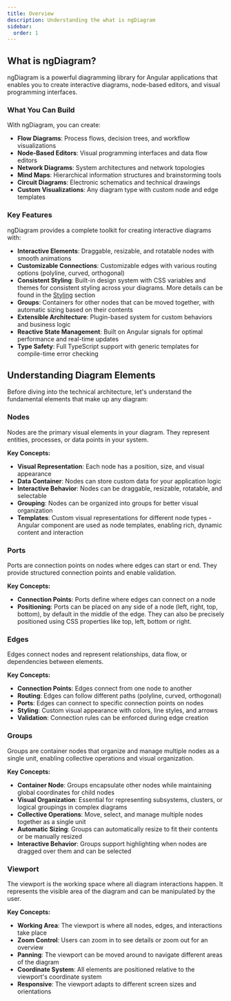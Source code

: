 ```yaml
---
title: Overview
description: Understanding the what is ngDiagram
sidebar:
  order: 1
---
```



## What is ngDiagram?

ngDiagram is a powerful diagramming library for Angular applications that enables you to create interactive diagrams, node-based editors, and visual programming interfaces.

### What You Can Build

With ngDiagram, you can create:

- **Flow Diagrams**: Process flows, decision trees, and workflow visualizations
- **Node-Based Editors**: Visual programming interfaces and data flow editors
- **Network Diagrams**: System architectures and network topologies
- **Mind Maps**: Hierarchical information structures and brainstorming tools
- **Circuit Diagrams**: Electronic schematics and technical drawings
- **Custom Visualizations**: Any diagram type with custom node and edge templates

### Key Features

ngDiagram provides a complete toolkit for creating interactive diagrams with:

- **Interactive Elements**: Draggable, resizable, and rotatable nodes with smooth animations
- **Customizable Connections**: Customizable edges with various routing options (polyline, curved, orthogonal)
- **Consistent Styling**: Built-in design system with CSS variables and themes for consistent styling across your diagrams. More details can be found in the [Styling](../styling) section
- **Groups**: Containers for other nodes that can be moved together, with automatic sizing based on their contents
- **Extensible Architecture**: Plugin-based system for custom behaviors and business logic
- **Reactive State Management**: Built on Angular signals for optimal performance and real-time updates
- **Type Safety**: Full TypeScript support with generic templates for compile-time error checking

## Understanding Diagram Elements

Before diving into the technical architecture, let's understand the fundamental elements that make up any diagram:

### Nodes

Nodes are the primary visual elements in your diagram. They represent entities, processes, or data points in your system.

**Key Concepts:**

- **Visual Representation**: Each node has a position, size, and visual appearance
- **Data Container**: Nodes can store custom data for your application logic
- **Interactive Behavior**: Nodes can be draggable, resizable, rotatable, and selectable
- **Grouping**: Nodes can be organized into groups for better visual organization
- **Templates**: Custom visual representations for different node types - Angular component are used as node templates, enabling rich, dynamic content and interaction

<LinkCard title="Nodes" href="/docs/internals/nodes/nodes" description="Read more about nodes" />

### Ports

Ports are connection points on nodes where edges can start or end. They provide structured connection points and enable validation.

**Key Concepts:**

- **Connection Points**: Ports define where edges can connect on a node
- **Positioning**: Ports can be placed on any side of a node (left, right, top, bottom), by default in the middle of the edge. They can also be precisely positioned using CSS properties like top, left, bottom or right.

<LinkCard title="Ports" href="/docs/internals/nodes/ports" description="Read more about ports" />

### Edges

Edges connect nodes and represent relationships, data flow, or dependencies between elements.

**Key Concepts:**

- **Connection Points**: Edges connect from one node to another
- **Routing**: Edges can follow different paths (polyline, curved, orthogonal)
- **Ports**: Edges can connect to specific connection points on nodes
- **Styling**: Custom visual appearance with colors, line styles, and arrows
- **Validation**: Connection rules can be enforced during edge creation

<LinkCard title="Edges" href="/docs/internals/edges/edges" description="Read more about edges" />

### Groups

Groups are container nodes that organize and manage multiple nodes as a single unit, enabling collective operations and visual organization.

**Key Concepts:**

- **Container Node**: Groups encapsulate other nodes while maintaining global coordinates for child nodes
- **Visual Organization**: Essential for representing subsystems, clusters, or logical groupings in complex diagrams
- **Collective Operations**: Move, select, and manage multiple nodes together as a single unit
- **Automatic Sizing**: Groups can automatically resize to fit their contents or be manually resized
- **Interactive Behavior**: Groups support highlighting when nodes are dragged over them and can be selected

<LinkCard title="Groups" href="/docs/internals/nodes/groups" description="Read more about groups" />

### Viewport

The viewport is the working space where all diagram interactions happen. It represents the visible area of the diagram and can be manipulated by the user.

**Key Concepts:**

- **Working Area**: The viewport is where all nodes, edges, and interactions take place
- **Zoom Control**: Users can zoom in to see details or zoom out for an overview
- **Panning**: The viewport can be moved around to navigate different areas of the diagram
- **Coordinate System**: All elements are positioned relative to the viewport's coordinate system
- **Responsive**: The viewport adapts to different screen sizes and orientations
